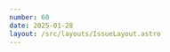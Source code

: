 ```yaml
---
number: 60
date: 2025-01-28
layout: /src/layouts/IssueLayout.astro
---
```



<Title title={`Issue ${frontmatter.number}`} date={frontmatter.date} />

<NewsletterSponsorSlot
  title="Supercharge your GitHub Actions with M4 Pro runners from the creators of Tart"
  url={`https://cirrus-runners.app/?utm_source=ioscinewsletter&utm_medium=email&utm_campaign=iosci`}
  description="Enjoy the fastest Apple Silicon chips at a fixed monthly price — fully managed so you can focus on shipping great code. Get an additional 50% off your first month with code IOSCI50OFF — exclusively for subscribers. Start your free 10-day trial now."
  image="https://d2thv89fb05cma.cloudfront.net/ioscinewsletter/images/cirrus.jpg"
/>

**💸 The new Advanced Commerce API 💸**

Before we dive in, I want to take a brief moment to celebrate a new milestone: **this is** **the 60th issue of the iOS CI Newsletter**! Thank you so much for your continued support and for helping me reach this achievement. Here's to many more! ❤️

Now, let's get into this issue's content. As you may know, Apple launched the **Advanced Commerce API** this week —a brand-new framework that enables developers to **offer** and **manage** large collections of in-app purchases and subscriptions for their users.

You might be wondering, what's new here? Didn't we already have ways to manage in-app purchases and subscriptions through StoreKit and App Store Connect?

At first, the changes weren't immediately clear to me either. It wasn't until I read the What you need to know about _Apple's Advanced Commerce API_ article by [David Barnard](https://x.com/drbarnard) on the [RevenueCat](https://x.com/RevenueCat) blog that I truly grasped how powerful this new API can be for specific use cases. But what are these use cases? Can your app make use of this new API?

In my view, and as the article highlights, this new framework shines in **content-based apps**, where authors or creators can set up their unlockables and price them as they see fit. This type of business model requires managing an **extremely large number of purchases and subscriptions** that are editable by users, which was not easily achievable until now.

This new API also opens the door to more complex business models that were impossible out of the box with traditional Apple subscription models.

Make sure you check out the official documentation as it might inspire you to find new monetisation strategies for your app.

## [😱 Your app might be removed from the EU App Store](https://developer.apple.com/news/?id=einwn76m&utm_source=ioscinewsletter&utm_medium=email&utm_campaign=iosci)

In [Issue #53 of the newsletter](https://www.ioscinewsletter.com/issues/53), I mentioned that Apple was implementing changes to apps available in the European Union to comply with the **Digital Services Act**. One of these changes requires developers to declare their trader status to keep their apps available in the European Union's App Stores.

This requirement will take full effect on **February 17th**. Starting on this date, any app without a declared and verified trader status will be **removed** from the App Store in the European Union until the status is provided and approved. If you haven't addressed this yet, act **NOW!**

## [📦 The Tuist Swift Package Manager Registry](https://tuist.dev/blog/2025/01/22/announcing-tuist-registry?utm_source=ioscinewsletter&utm_medium=email&utm_campaign=iosci)

Since I started using Swift Package Manager as my dependency manager of choice for Apple platform apps, I've been hoping for a **registry-based solution** that allows developers to download source archives of dependencies instead of cloning entire repositories. Not only does this approach **improve performance**, but it also **mitigates some potential security risks**.

Although [Package Registry](https://github.com/swiftlang/swift-package-manager/blob/main/Documentation/PackageRegistry/PackageRegistryUsage.md) standard has been around for some time, this registry built by [Tuist](https://x.com/tuistdev) is the first fully-fledged solution I've seen that's ready to use right away.

## [🌳 How to use Git Flow as your branching strategy](https://medium.com/@jpmtech/what-is-git-flow-a-branching-strategy-you-didnt-know-you-needed-ad14ef015662?utm_source=ioscinewsletter&utm_medium=email&utm_campaign=iosci)

Do you work in a team and often struggle with **merge conflicts** or determining if your development branch is **production-ready**? Do you not have a clear **branching strategy** for your repository?

If these challenges sound familiar, you should check out this article by [Chase](https://medium.com/@jpmtech)!

## [👨‍✈️ Give Copilot context about your repository](https://github.blog/changelog/2025-01-21-custom-repository-instructions-are-now-available-for-copilot-on-github-com-public-preview?utm_source=ioscinewsletter&utm_medium=email&utm_campaign=iosci)

GitHub has just improved the Copilot chat experience by allowing developers to provide **specific context about a repository**, making the chat in **Visual Studio Code** or **Github.com** more useful and tailored to the repository's needs.

To set this up, simply follow the instructions in the announcement post and create a configuration file where you define the context for Copilot. This file helps Copilot better understand your project, **enabling more relevant suggestions and guidance while coding**.

## BEFORE YOU GO...

Did you know that if [you don't use an App Group to set up Swift Data, your database file might end up in a folder that's shared with other apps, which can have unexpected consequences?](https://x.com/polpielladev/status/1880283941715996920) 😱
